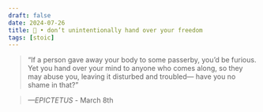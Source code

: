 ```yaml
---
draft: false 
date: 2024-07-26
title: 🗿 • don’t unintentionally hand over your freedom
tags: [stoic]
---
```


>  “If a person gave away your body to some passerby, you’d be furious. Yet you hand over your mind to anyone who comes along, so they may abuse you, leaving it disturbed and troubled— have you no shame in that?”

> *—EPICTETUS* - March 8th